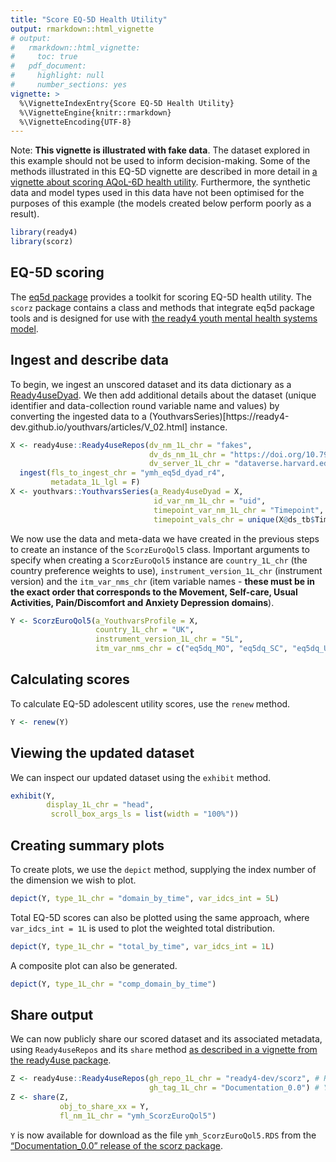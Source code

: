 ```yaml
---
title: "Score EQ-5D Health Utility"
output: rmarkdown::html_vignette
# output: 
#   rmarkdown::html_vignette:
#     toc: true
#   pdf_document:
#     highlight: null
#     number_sections: yes
vignette: >
  %\VignetteIndexEntry{Score EQ-5D Health Utility}
  %\VignetteEngine{knitr::rmarkdown}
  %\VignetteEncoding{UTF-8}
---
```


Note: **This vignette is illustrated with fake data**. The dataset explored in this example should not be used to inform decision-making. Some of the methods illustrated in this EQ-5D vignette are described in more detail in [a vignette about scoring AQoL-6D health utility](https://ready4-dev.github.io/scorz/articles/V_01.html). Furthermore, the synthetic data and model types used in this data have not been optimised for the purposes of this example (the models created below perform poorly as a result).

```r
library(ready4)
library(scorz)
```

## EQ-5D scoring
The [eq5d package](https://github.com/fragla/eq5d) provides a toolkit for scoring EQ-5D health utility. The  `scorz` package contains a class and methods that integrate eq5d package tools and is designed for use with [the ready4 youth mental health systems model](https://www.ready4-dev.com/).

## Ingest and describe data
To begin, we ingest an unscored dataset and its data dictionary as a [Ready4useDyad](https://ready4-dev.github.io/ready4use/articles/V_02.html). We then add additional details about the dataset (unique identifier and data-collection round variable name and values) by converting the ingested data to a (YouthvarsSeries)[https://ready4-dev.github.io/youthvars/articles/V_02.html] instance.

```r
X <- ready4use::Ready4useRepos(dv_nm_1L_chr = "fakes",
                               dv_ds_nm_1L_chr = "https://doi.org/10.7910/DVN/W95KED",
                               dv_server_1L_chr = "dataverse.harvard.edu") %>%
  ingest(fls_to_ingest_chr = "ymh_eq5d_dyad_r4",
         metadata_1L_lgl = F) 
X <- youthvars::YouthvarsSeries(a_Ready4useDyad = X,
                                id_var_nm_1L_chr = "uid",
                                timepoint_var_nm_1L_chr = "Timepoint",
                                timepoint_vals_chr = unique(X@ds_tb$Timepoint))
```

We now use the data and meta-data we have created in the previous steps to create an instance of the `ScorzEuroQol5` class. Important arguments to specify when creating a `ScorzEuroQol5` instance are `country_1L_chr` (the country preference weights to use), `instrument_version_1L_chr` (instrument version) and the `itm_var_nms_chr` (item variable names - **these must be in the exact order that corresponds to the Movement, Self-care, Usual Activities, Pain/Discomfort and Anxiety Depression domains**).

```r
Y <- ScorzEuroQol5(a_YouthvarsProfile = X,
                   country_1L_chr = "UK",
                   instrument_version_1L_chr = "5L",
                   itm_var_nms_chr = c("eq5dq_MO", "eq5dq_SC", "eq5dq_UA", "eq5dq_PD", "eq5dq_AD"))
```

## Calculating scores
To calculate EQ-5D adolescent utility scores, use the `renew` method. 

```r
Y <- renew(Y)
```

## Viewing the updated dataset
We can inspect our updated dataset using the `exhibit` method. 

```r
exhibit(Y,
        display_1L_chr = "head",
         scroll_box_args_ls = list(width = "100%"))
```

## Creating summary plots
To create plots, we use the `depict` method, supplying the index number of the dimension we wish to plot.

```r
depict(Y, type_1L_chr = "domain_by_time", var_idcs_int = 5L)
```

Total EQ-5D scores can also be plotted using the same approach, where `var_idcs_int = 1L` is used to plot the weighted total distribution.

```r
depict(Y, type_1L_chr = "total_by_time", var_idcs_int = 1L)
```

A composite plot can also be generated.

```r
depict(Y, type_1L_chr = "comp_domain_by_time")
```

## Share output
We can now publicly share our scored dataset and its associated metadata, using `Ready4useRepos` and its `share` method [as described in a vignette from the ready4use package](https://ready4-dev.github.io/ready4use/articles/V_01.html).

```r
Z <- ready4use::Ready4useRepos(gh_repo_1L_chr = "ready4-dev/scorz", # Replace with details of your repo.
                               gh_tag_1L_chr = "Documentation_0.0") # You must have write permissions.
Z <- share(Z,
           obj_to_share_xx = Y,
           fl_nm_1L_chr = "ymh_ScorzEuroQol5")
```

`Y` is now available for download as the file `ymh_ScorzEuroQol5.RDS` from the ["Documentation_0.0" release of the scorz package](https://github.com/ready4-dev/scorz/releases/tag/Documentation_0.0).
